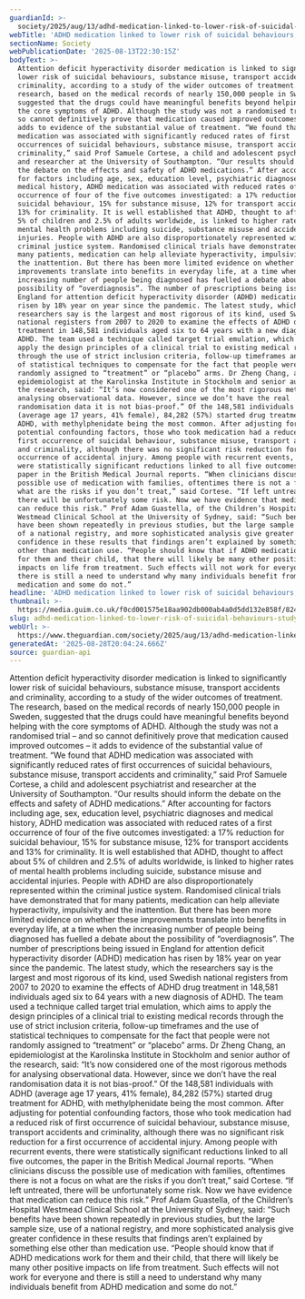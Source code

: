 ```yaml
---
guardianId: >-
  society/2025/aug/13/adhd-medication-linked-to-lower-risk-of-suicidal-behaviours-study-suggests
webTitle: 'ADHD medication linked to lower risk of suicidal behaviours, study suggests'
sectionName: Society
webPublicationDate: '2025-08-13T22:30:15Z'
bodyText: >-
  Attention deficit hyperactivity disorder medication is linked to significantly
  lower risk of suicidal behaviours, substance misuse, transport accidents and
  criminality, according to a study of the wider outcomes of treatment. The
  research, based on the medical records of nearly 150,000 people in Sweden,
  suggested that the drugs could have meaningful benefits beyond helping with
  the core symptoms of ADHD. Although the study was not a randomised trial – and
  so cannot definitively prove that medication caused improved outcomes – it
  adds to evidence of the substantial value of treatment. “We found that ADHD
  medication was associated with significantly reduced rates of first
  occurrences of suicidal behaviours, substance misuse, transport accidents and
  criminality,” said Prof Samuele Cortese, a child and adolescent psychiatrist
  and researcher at the University of Southampton. “Our results should inform
  the debate on the effects and safety of ADHD medications.” After accounting
  for factors including age, sex, education level, psychiatric diagnoses and
  medical history, ADHD medication was associated with reduced rates of a first
  occurrence of four of the five outcomes investigated: a 17% reduction for
  suicidal behaviour, 15% for substance misuse, 12% for transport accidents and
  13% for criminality. It is well established that ADHD, thought to affect about
  5% of children and 2.5% of adults worldwide, is linked to higher rates of
  mental health problems including suicide, substance misuse and accidental
  injuries. People with ADHD are also disproportionately represented within the
  criminal justice system. Randomised clinical trials have demonstrated that for
  many patients, medication can help alleviate hyperactivity, impulsivity and
  the inattention. But there has been more limited evidence on whether these
  improvements translate into benefits in everyday life, at a time when the
  increasing number of people being diagnosed has fuelled a debate about the
  possibility of “overdiagnosis”. The number of prescriptions being issued in
  England for attention deficit hyperactivity disorder (ADHD) medication has
  risen by 18% year on year since the pandemic. The latest study, which the
  researchers say is the largest and most rigorous of its kind, used Swedish
  national registers from 2007 to 2020 to examine the effects of ADHD drug
  treatment in 148,581 individuals aged six to 64 years with a new diagnosis of
  ADHD. The team used a technique called target trial emulation, which aims to
  apply the design principles of a clinical trial to existing medical records
  through the use of strict inclusion criteria, follow-up timeframes and the use
  of statistical techniques to compensate for the fact that people were not
  randomly assigned to “treatment” or “placebo” arms. Dr Zheng Chang, an
  epidemiologist at the Karolinska Institute in Stockholm and senior author of
  the research, said: “It’s now considered one of the most rigorous methods for
  analysing observational data. However, since we don’t have the real
  randomisation data it is not bias-proof.” Of the 148,581 individuals with ADHD
  (average age 17 years, 41% female), 84,282 (57%) started drug treatment for
  ADHD, with methylphenidate being the most common. After adjusting for
  potential confounding factors, those who took medication had a reduced risk of
  first occurrence of suicidal behaviour, substance misuse, transport accidents
  and criminality, although there was no significant risk reduction for a first
  occurrence of accidental injury. Among people with recurrent events, there
  were statistically significant reductions linked to all five outcomes, the
  paper in the British Medical Journal reports. “When clinicians discuss the
  possible use of medication with families, oftentimes there is not a focus on
  what are the risks if you don’t treat,” said Cortese. “If left untreated,
  there will be unfortunately some risk. Now we have evidence that medication
  can reduce this risk.” Prof Adam Guastella, of the Children’s Hospital
  Westmead Clinical School at the University of Sydney, said: “Such benefits
  have been shown repeatedly in previous studies, but the large sample size, use
  of a national registry, and more sophisticated analysis give greater
  confidence in these results that findings aren’t explained by something else
  other than medication use. “People should know that if ADHD medications work
  for them and their child, that there will likely be many other positive
  impacts on life from treatment. Such effects will not work for everyone and
  there is still a need to understand why many individuals benefit from ADHD
  medication and some do not.”
headline: 'ADHD medication linked to lower risk of suicidal behaviours, study suggests'
thumbnail: >-
  https://media.guim.co.uk/f0cd001575e18aa902db000ab4a0d5dd132e858f/824_0_5238_4192/500.jpg
slug: adhd-medication-linked-to-lower-risk-of-suicidal-behaviours-study-suggests
webUrl: >-
  https://www.theguardian.com/society/2025/aug/13/adhd-medication-linked-to-lower-risk-of-suicidal-behaviours-study-suggests
generatedAt: '2025-08-28T20:04:24.666Z'
source: guardian-api
---
```

Attention deficit hyperactivity disorder medication is linked to significantly lower risk of suicidal behaviours, substance misuse, transport accidents and criminality, according to a study of the wider outcomes of treatment. The research, based on the medical records of nearly 150,000 people in Sweden, suggested that the drugs could have meaningful benefits beyond helping with the core symptoms of ADHD. Although the study was not a randomised trial – and so cannot definitively prove that medication caused improved outcomes – it adds to evidence of the substantial value of treatment. “We found that ADHD medication was associated with significantly reduced rates of first occurrences of suicidal behaviours, substance misuse, transport accidents and criminality,” said Prof Samuele Cortese, a child and adolescent psychiatrist and researcher at the University of Southampton. “Our results should inform the debate on the effects and safety of ADHD medications.” After accounting for factors including age, sex, education level, psychiatric diagnoses and medical history, ADHD medication was associated with reduced rates of a first occurrence of four of the five outcomes investigated: a 17% reduction for suicidal behaviour, 15% for substance misuse, 12% for transport accidents and 13% for criminality. It is well established that ADHD, thought to affect about 5% of children and 2.5% of adults worldwide, is linked to higher rates of mental health problems including suicide, substance misuse and accidental injuries. People with ADHD are also disproportionately represented within the criminal justice system. Randomised clinical trials have demonstrated that for many patients, medication can help alleviate hyperactivity, impulsivity and the inattention. But there has been more limited evidence on whether these improvements translate into benefits in everyday life, at a time when the increasing number of people being diagnosed has fuelled a debate about the possibility of “overdiagnosis”. The number of prescriptions being issued in England for attention deficit hyperactivity disorder (ADHD) medication has risen by 18% year on year since the pandemic. The latest study, which the researchers say is the largest and most rigorous of its kind, used Swedish national registers from 2007 to 2020 to examine the effects of ADHD drug treatment in 148,581 individuals aged six to 64 years with a new diagnosis of ADHD. The team used a technique called target trial emulation, which aims to apply the design principles of a clinical trial to existing medical records through the use of strict inclusion criteria, follow-up timeframes and the use of statistical techniques to compensate for the fact that people were not randomly assigned to “treatment” or “placebo” arms. Dr Zheng Chang, an epidemiologist at the Karolinska Institute in Stockholm and senior author of the research, said: “It’s now considered one of the most rigorous methods for analysing observational data. However, since we don’t have the real randomisation data it is not bias-proof.” Of the 148,581 individuals with ADHD (average age 17 years, 41% female), 84,282 (57%) started drug treatment for ADHD, with methylphenidate being the most common. After adjusting for potential confounding factors, those who took medication had a reduced risk of first occurrence of suicidal behaviour, substance misuse, transport accidents and criminality, although there was no significant risk reduction for a first occurrence of accidental injury. Among people with recurrent events, there were statistically significant reductions linked to all five outcomes, the paper in the British Medical Journal reports. “When clinicians discuss the possible use of medication with families, oftentimes there is not a focus on what are the risks if you don’t treat,” said Cortese. “If left untreated, there will be unfortunately some risk. Now we have evidence that medication can reduce this risk.” Prof Adam Guastella, of the Children’s Hospital Westmead Clinical School at the University of Sydney, said: “Such benefits have been shown repeatedly in previous studies, but the large sample size, use of a national registry, and more sophisticated analysis give greater confidence in these results that findings aren’t explained by something else other than medication use. “People should know that if ADHD medications work for them and their child, that there will likely be many other positive impacts on life from treatment. Such effects will not work for everyone and there is still a need to understand why many individuals benefit from ADHD medication and some do not.”
